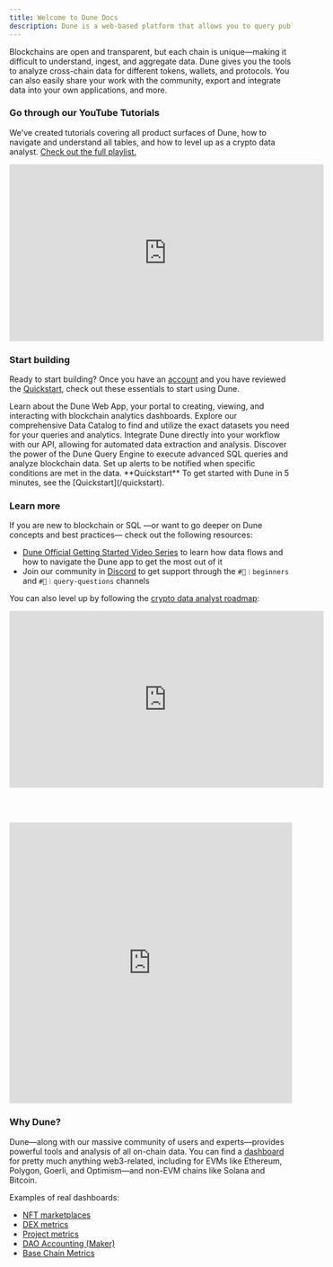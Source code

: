 ```yaml
---
title: Welcome to Dune Docs
description: Dune is a web-based platform that allows you to query public blockchain data and aggregate it into beautiful dashboards.
---
```



Blockchains are open and transparent, but each chain is unique—making it difficult to understand, ingest, and aggregate data. Dune gives you the tools to analyze cross-chain data for different tokens, wallets, and protocols. You can also easily share your work with the community, export and integrate data into your own applications, and more.

### Go through our YouTube Tutorials

We've created tutorials covering all product surfaces of Dune, how to navigate and understand all tables, and how to level up as a crypto data analyst. [Check out the full playlist.](https://www.youtube.com/playlist?list=PLK3b5d4iK10ext4v-GBySekaA8-GP8quD)

<iframe width="560" height="315" src="https://www.youtube.com/embed/videoseries?si=KY9g0btHFJ5VD9ZI&amp;list=PLK3b5d4iK10ext4v-GBySekaA8-GP8quD" title="YouTube video player" frameborder="0" allow="accelerometer; autoplay; clipboard-write; encrypted-media; gyroscope; picture-in-picture; web-share" referrerpolicy="strict-origin-when-cross-origin" allowfullscreen></iframe>

### Start building

Ready to start building? Once you have an [account](https://dune.com/auth/register) and you have reviewed the [Quickstart](quickstart), check out these essentials to start using Dune.

<CardGroup cols={3}>
  <Card title="Web App" icon={WebAppIcon} href="/web-app/">
    Learn about the Dune Web App, your portal to creating, viewing, and interacting with blockchain analytics dashboards.
  </Card>

  <Card title="Data Catalog" icon={DataCatalogIcon} href="/data-catalog/">
    Explore our comprehensive Data Catalog to find and utilize the exact datasets you need for your queries and analytics.
  </Card>

  <Card title="API" icon={APIIcon} href="/api-reference/">
    Integrate Dune directly into your workflow with our API, allowing for automated data extraction and analysis.
  </Card>

  <Card title="Query Engine" icon={TerminalIcon} href="/query-engine/">
    Discover the power of the Dune Query Engine to execute advanced SQL queries and analyze blockchain data.
  </Card>

  <Card title="Alerts" icon={AlertIcon} href="/web-app/alerts/">
    Set up alerts to be notified when specific conditions are met in the data.
  </Card>
</CardGroup>

<Note>
  **Quickstart**
  To get started with Dune in 5 minutes, see the [Quickstart](/quickstart).
</Note>

### Learn more

If you are new to blockchain or SQL —or want to go deeper on Dune concepts and best practices— check out the following resources:

*   [Dune Official Getting Started Video Series](https://www.youtube.com/watch?v=S-cctFmR828\&list=PLK3b5d4iK10ext4v-GBySekaA8-GP8quD\&index=1) to learn how data flows and how to navigate the Dune app to get the most out of it
*   Join our community in [Discord](https://discord.gg/FjwGvbgDFS) to get support through the `#🐥︱beginners` and `#🙋︱query-questions` channels

You can also level up by following the [crypto data analyst roadmap](https://roadmap.sh/r?id=65fee5b66deb533d6e19fb88):

<iframe width="560" height="315" src="https://www.youtube.com/embed/QdcQQKpTBZs?si=k-YAUtxXX44MZT8F" title="YouTube video player" frameborder="0" allow="accelerometer; autoplay; clipboard-write; encrypted-media; gyroscope; picture-in-picture; web-share" referrerpolicy="strict-origin-when-cross-origin" allowfullscreen></iframe>

<br/><br/>

<iframe src="https://roadmap.sh/r/embed?id=65fee5b66deb533d6e19fb88" width="100%" height="500px" frameBorder="0"
></iframe>

### Why Dune?

Dune—along with our massive community of users and experts—provides powerful tools and analysis of all on-chain data. You can find a [dashboard](https://dune.com/browse/dashboards?q=dex\&order=favorites\&time_range=all) for pretty much anything web3-related, including for EVMs like Ethereum, Polygon, Goerli, and Optimism—and non-EVM chains like Solana and Bitcoin.

Examples of real dashboards:

*   [NFT marketplaces](https://dune.com/hildobby/ethereum-nfts)
*   [DEX metrics](https://dune.com/hagaetc/dex-metrics)
*   [Project metrics](https://dune.com/whale_hunter/unibot-revenue)
*   [DAO Accounting (Maker)](https://dune.com/steakhouse/makerdao)
*   [Base Chain Metrics](https://dune.com/optimismfnd/Optimism)
